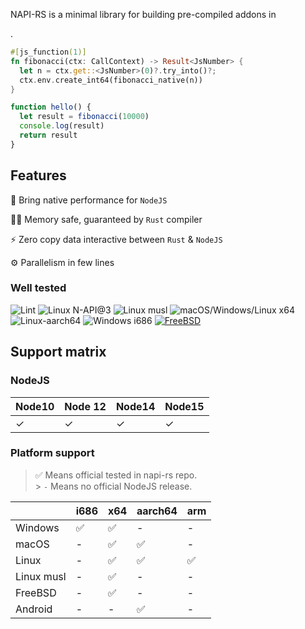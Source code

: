 
<p>
  <span style={{ fontSize: '24px', fontWeight: 'bold' }}>NAPI-RS</span> is a
  minimal library for building pre-compiled <NodeJS /> addons in <Rust />
</p>
.

```rust title=lib.rs lineNumbers=true
#[js_function(1)]
fn fibonacci(ctx: CallContext) -> Result<JsNumber> {
  let n = ctx.get::<JsNumber>(0)?.try_into()?;
  ctx.env.create_int64(fibonacci_native(n))
}
```

```js title=index.js lineNumbers=true
function hello() {
  let result = fibonacci(10000)
  console.log(result)
  return result
}
```

## Features

🚀 Bring native performance for `NodeJS`

👷‍♂️ Memory safe, guaranteed by `Rust` compiler

⚡️ Zero copy data interactive between `Rust` & `NodeJS`

⚙️ Parallelism in few lines

### Well tested

![Lint](https://github.com/napi-rs/napi-rs/workflows/Lint/badge.svg)
![Linux N-API@3](https://github.com/napi-rs/napi-rs/workflows/Linux%20N-API@3/badge.svg)
![Linux musl](https://github.com/napi-rs/napi-rs/workflows/Linux%20musl/badge.svg)
![macOS/Windows/Linux x64](https://github.com/napi-rs/napi-rs/workflows/macOS/Windows/Linux%20x64/badge.svg)
![Linux-aarch64](https://github.com/napi-rs/napi-rs/workflows/Linux-aarch64/badge.svg)
![Windows i686](https://github.com/napi-rs/napi-rs/workflows/Windows%20i686/badge.svg)
[![FreeBSD](https://api.cirrus-ci.com/github/napi-rs/napi-rs.svg)](https://cirrus-ci.com/github/napi-rs/napi-rs?branch=main)

## Support matrix

### NodeJS

| Node10 | Node 12 | Node14 | Node15 |
| ------ | ------- | ------ | ------ |
| ✓      | ✓       | ✓      | ✓      |

### Platform support

> ✅ Means official tested in napi-rs repo. <br/> > `-` Means no official NodeJS release.

|            | i686 | x64 | aarch64 | arm |
| ---------- | ---- | --- | ------- | --- |
| Windows    | ✅   | ✅  | -       | -   |
| macOS      | -    | ✅  | ✅      | -   |
| Linux      | -    | ✅  | ✅      | ✅  |
| Linux musl | -    | ✅  | -       | -   |
| FreeBSD    | -    | ✅  | -       | -   |
| Android    | -    | -   | ✅      | -   |
